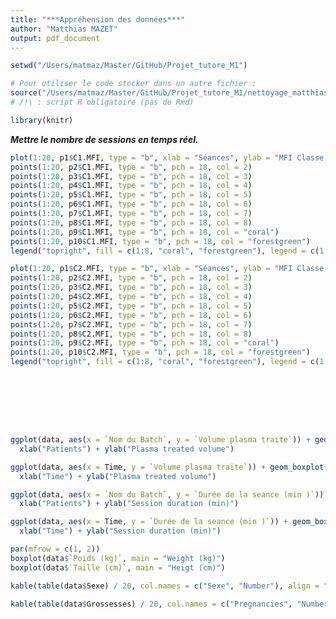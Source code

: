 ```yaml
---
title: "***Appréhension des données***"
author: "Matthias MAZET"
output: pdf_document
---
```


```r
setwd("/Users/matmaz/Master/GitHub/Projet_tutore_M1")
```


```r
# Pour utiliser le code stocker dans un autre fichier :
source("/Users/matmaz/Master/GitHub/Projet_tutore_M1/nettoyage_matthias.R")
# /!\ : script R obligatoire (pas de Rmd)
```

```r
library(knitr)
```



***Mettre le nombre de sessions en temps réel.***


```r
plot(1:20, p1$C1.MFI, type = "b", xlab = "Séances", ylab = "MFI Classe I", ylim = c(0, 20300), xlim = c(0, 25), pch = 18, col = 1)
points(1:20, p2$C1.MFI, type = "b", pch = 18, col = 2)
points(1:20, p3$C1.MFI, type = "b", pch = 18, col = 3)
points(1:20, p4$C1.MFI, type = "b", pch = 18, col = 4)
points(1:20, p5$C1.MFI, type = "b", pch = 18, col = 5)
points(1:20, p6$C1.MFI, type = "b", pch = 18, col = 6)
points(1:20, p7$C1.MFI, type = "b", pch = 18, col = 7)
points(1:20, p8$C1.MFI, type = "b", pch = 18, col = 8)
points(1:20, p9$C1.MFI, type = "b", pch = 18, col = "coral")
points(1:20, p10$C1.MFI, type = "b", pch = 18, col = "forestgreen")
legend("topright", fill = c(1:8, "coral", "forestgreen"), legend = c(1:10), title = "Patients")
```




```r
plot(1:20, p1$C2.MFI, type = "b", xlab = "Séances", ylab = "MFI Classe II", ylim = c(0, 21400), xlim = c(0, 25), pch = 18, col = 1)
points(1:20, p2$C2.MFI, type = "b", pch = 18, col = 2)
points(1:20, p3$C2.MFI, type = "b", pch = 18, col = 3)
points(1:20, p4$C2.MFI, type = "b", pch = 18, col = 4)
points(1:20, p5$C2.MFI, type = "b", pch = 18, col = 5)
points(1:20, p6$C2.MFI, type = "b", pch = 18, col = 6)
points(1:20, p7$C2.MFI, type = "b", pch = 18, col = 7)
points(1:20, p8$C2.MFI, type = "b", pch = 18, col = 8)
points(1:20, p9$C2.MFI, type = "b", pch = 18, col = "coral")
points(1:20, p10$C2.MFI, type = "b", pch = 18, col = "forestgreen")
legend("topright", fill = c(1:8, "coral", "forestgreen"), legend = c(1:10), title = "Patients")
```

\
\

***\textcolor{red}{Boxplots `Volume plasma prescrit` -> trop de données manquantes.}***
\
\


```r
ggplot(data, aes(x = `Nom du Batch`, y = `Volume plasma traite`)) + geom_boxplot(na.rm = TRUE) + 
  xlab("Patients") + ylab("Plasma treated volume")
```



```r
ggplot(data, aes(x = Time, y = `Volume plasma traite`)) + geom_boxplot(na.rm = TRUE) + 
  xlab("Time") + ylab("Plasma treated volume")
```



```r
ggplot(data, aes(x = `Nom du Batch`, y = `Durée de la seance (min )`)) + geom_boxplot(na.rm = TRUE) + 
  xlab("Patients") + ylab("Session duration (min)")
```



```r
ggplot(data, aes(x = Time, y = `Durée de la seance (min )`)) + geom_boxplot(na.rm = TRUE) + 
  xlab("Time") + ylab("Session duration (min)")
```



\newpage



***\textcolor{red}{Profil des patients :}***
```r
par(mfrow = c(1, 2))
boxplot(data$`Poids (kg)`, main = "Weight (kg)")
boxplot(data$`Taille (cm)`, main = "Heigt (cm)")

kable(table(data$Sexe) / 20, col.names = c("Sexe", "Number"), align = "c")

kable(table(data$Grossesses) / 20, col.names = c("Pregnancies", "Number"), align = "c")
```



